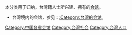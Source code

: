 {{catmore}} 本分类用于归纳，台灣籍人士所兴建、拥有的[[会馆|会馆]]。
*台灣境内的会馆，参见：[[:Category:台灣的会馆|:Category:台灣的会馆]]。

[[Category:中国各省会馆|Category:中国各省会馆]]
[[Category:台灣社会|Category:台灣社会]]
[[Category:台灣人口|Category:台灣人口]]